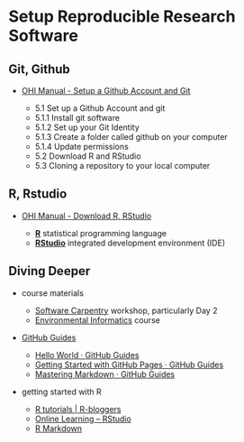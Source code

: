 # Setup Reproducible Research Software

## Git, Github

* [OHI Manual - Setup a Github Account and Git](http://ohi-science.org/manual/#set-up-a-github-account-and-git)
  
    + 5.1 Set up a Github Account and git
    + 5.1.1 Install git software
    + 5.1.2 Set up your Git Identity
    + 5.1.3 Create a folder called github on your computer
    + 5.1.4 Update permissions
    + 5.2 Download R and RStudio
    + 5.3 Cloning a repository to your local computer
        
## R, Rstudio

* [OHI Manual - Download R, RStudio](http://ohi-science.org/manual/#download-r-and-rstudio)

    - [**R**](https://cran.r-project.org/) statistical programming language
    - [**RStudio**](https://www.rstudio.com/products/rstudio/download2/) integrated development environment (IDE)


## Diving Deeper

- course materials

    * [Software Carpentry](http://remi-daigle.github.io/2016-04-15-UCSB/) workshop, particularly Day 2
    * [Environmental Informatics](http://ucsb-bren.github.io/env-info/) course


- [GitHub Guides](https://guides.github.com/)

    * [Hello World · GitHub Guides](https://guides.github.com/activities/hello-world/)
    * [Getting Started with GitHub Pages · GitHub Guides](https://guides.github.com/features/pages/)
    * [Mastering Markdown · GitHub Guides](https://guides.github.com/features/mastering-markdown/)

- getting started with R

    * [R tutorials | R-bloggers](http://www.r-bloggers.com/how-to-learn-r-2/)
    * [Online Learning – RStudio](https://www.rstudio.com/online-learning/)
    * [R Markdown](http://rmarkdown.rstudio.com/)
